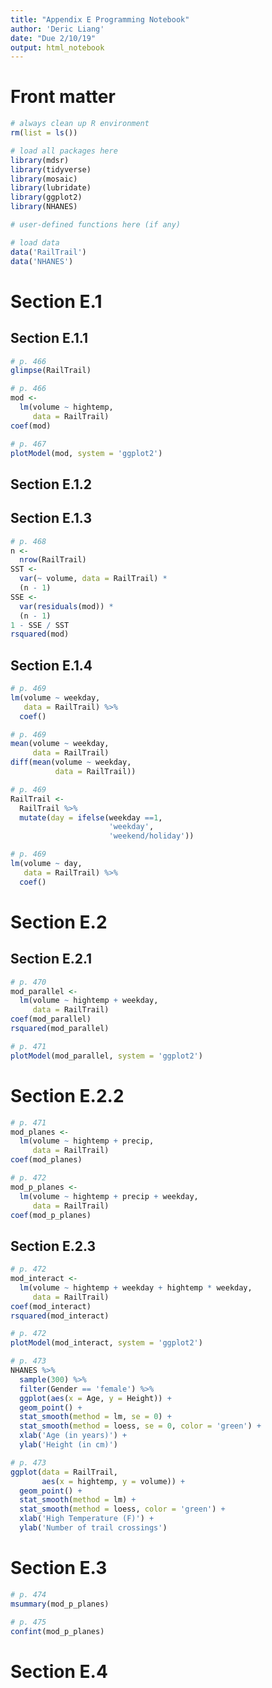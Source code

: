 ```yaml
---
title: "Appendix E Programming Notebook"
author: 'Deric Liang'
date: "Due 2/10/19"
output: html_notebook
---
```


# Front matter

```r
# always clean up R environment
rm(list = ls())

# load all packages here
library(mdsr)
library(tidyverse)
library(mosaic)
library(lubridate)
library(ggplot2)
library(NHANES)

# user-defined functions here (if any)

# load data
data('RailTrail')
data('NHANES')
```

# Section E.1

## Section E.1.1

```r
# p. 466
glimpse(RailTrail)
```

```r
# p. 466
mod <-
  lm(volume ~ hightemp,
     data = RailTrail)
coef(mod)
```

```r
# p. 467
plotModel(mod, system = 'ggplot2')
```

## Section E.1.2

## Section E.1.3

```r
# p. 468
n <-
  nrow(RailTrail)
SST <-
  var(~ volume, data = RailTrail) *
  (n - 1)
SSE <-
  var(residuals(mod)) *
  (n - 1)
1 - SSE / SST
rsquared(mod)
```

## Section E.1.4

```r
# p. 469
lm(volume ~ weekday, 
   data = RailTrail) %>%
  coef()
```

```r
# p. 469
mean(volume ~ weekday, 
     data = RailTrail)
diff(mean(volume ~ weekday, 
          data = RailTrail))
```

```r
# p. 469
RailTrail <-
  RailTrail %>%
  mutate(day = ifelse(weekday ==1,
                      'weekday',
                      'weekend/holiday'))
```

```r
# p. 469
lm(volume ~ day, 
   data = RailTrail) %>%
  coef()
```

# Section E.2

## Section E.2.1

```r
# p. 470
mod_parallel <-
  lm(volume ~ hightemp + weekday,
     data = RailTrail)
coef(mod_parallel)
rsquared(mod_parallel)
```

```r
# p. 471
plotModel(mod_parallel, system = 'ggplot2')
```

# Section E.2.2

```r
# p. 471
mod_planes <-
  lm(volume ~ hightemp + precip,
     data = RailTrail)
coef(mod_planes)
```

```r
# p. 472
mod_p_planes <-
  lm(volume ~ hightemp + precip + weekday, 
     data = RailTrail)
coef(mod_p_planes)
```

## Section E.2.3

```r
# p. 472
mod_interact <-
  lm(volume ~ hightemp + weekday + hightemp * weekday,
     data = RailTrail)
coef(mod_interact)
rsquared(mod_interact)
```

```r
# p. 472
plotModel(mod_interact, system = 'ggplot2')
```

```r
# p. 473
NHANES %>%
  sample(300) %>%
  filter(Gender == 'female') %>%
  ggplot(aes(x = Age, y = Height)) +
  geom_point() +
  stat_smooth(method = lm, se = 0) +
  stat_smooth(method = loess, se = 0, color = 'green') +
  xlab('Age (in years)') +
  ylab('Height (in cm)')
```

```r
# p. 473
ggplot(data = RailTrail,
       aes(x = hightemp, y = volume)) +
  geom_point() +
  stat_smooth(method = lm) +
  stat_smooth(method = loess, color = 'green') +
  xlab('High Temperature (F)') +
  ylab('Number of trail crossings')
```

# Section E.3

```r
# p. 474
msummary(mod_p_planes)
```

```r
# p. 475
confint(mod_p_planes)
```

# Section E.4









